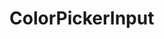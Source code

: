 
<Meta title="Components/ColorPickerInput" component={ColorPickerInput} />

# ColorPickerInput

<Canvas>
  <Story name="default">
    <div style={{ display: 'flex' }}>
      <ColorPickerInput
        type="text"
        value="#000"
        onChange={action('color picked')}
      />
    </div>
  </Story>
</Canvas>

<Canvas>
  <Story name="with label anbd label tooptip">
    <div style={{ display: 'flex' }}>
      <ColorPickerInput
        type="text"
        value="#000"
        label="This is a very long and unnecessary label"
        labelTooltipText="this is a tooltip"
        onChange={action('color picked')}
      />
    </div>
  </Story>
</Canvas>

<Props of={ColorPickerInput} />
